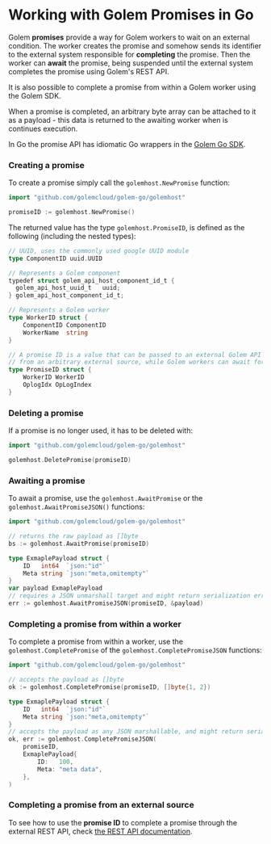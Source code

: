 
# Working with Golem Promises in Go

Golem **promises** provide a way for Golem workers to wait on an external condition. The worker creates the promise and somehow sends its identifier to the external system responsible for **completing** the promise. Then the worker can **await** the promise, being suspended until the external system completes the promise using Golem's REST API.

It is also possible to complete a promise from within a Golem worker using the Golem SDK.

When a promise is completed, an arbitrary byte array can be attached to it as a payload - this data is returned to the awaiting worker when is continues execution.

In Go the promise API has idiomatic Go wrappers in the [Golem Go SDK](../../docs/go-language-guide/golem-go-sdk.mdx).

### Creating a promise

To create a promise simply call the `golemhost.NewPromise` function:

```go
import "github.com/golemcloud/golem-go/golemhost"

promiseID := golemhost.NewPromise()
```

The returned value has the type `golemhost.PromiseID`, is defined as the following (including the nested types):

```go
// UUID, uses the commonly used google UUID module
type ComponentID uuid.UUID

// Represents a Golem component
typedef struct golem_api_host_component_id_t {
  golem_api_host_uuid_t   uuid;
} golem_api_host_component_id_t;

// Represents a Golem worker
type WorkerID struct {
	ComponentID ComponentID
	WorkerName  string
}

// A promise ID is a value that can be passed to an external Golem API to complete that promise
// from an arbitrary external source, while Golem workers can await for this completion.
type PromiseID struct {
	WorkerID WorkerID
	OplogIdx OpLogIndex
}
```

### Deleting a promise

If a promise is no longer used, it has to be deleted with:

```go
import "github.com/golemcloud/golem-go/golemhost"

golemhost.DeletePromise(promiseID)
```

### Awaiting a promise

To await a promise, use the `golemhost.AwaitPromise` or the `golemhost.AwaitPromiseJSON()` functions:

```go
import "github.com/golemcloud/golem-go/golemhost"

// returns the raw payload as []byte
bs := golemhost.AwaitPromise(promiseID)

type ExmaplePayload struct {
	ID   int64  `json:"id"`
	Meta string `json:"meta,omitempty"`
}
var payload ExmaplePayload
// requires a JSON unmarshall target and might return serialization errors
err := golemhost.AwaitPromiseJSON(promiseID, &payload)
```

### Completing a promise from within a worker

To complete a promise from within a worker, use the `golemhost.CompletePromise` of the `golemhost.CompletePromiseJSON` functions:

```go
import "github.com/golemcloud/golem-go/golemhost"

// accepts the payload as []byte
ok := golemhost.CompletePromise(promiseID, []byte{1, 2})

type ExmaplePayload struct {
	ID   int64  `json:"id"`
	Meta string `json:"meta,omitempty"`
}
// accepts the payload as any JSON marshallable, and might return serialization errors
ok, err := golemhost.CompletePromiseJSON(
	promiseID,
	ExmaplePayload{
		ID:   100,
		Meta: "meta data",
	},
)
```

### Completing a promise from an external source

To see how to use the **promise ID** to complete a promise through the external REST API, check [the REST API documentation](../../docs/rest-api.mdx).
